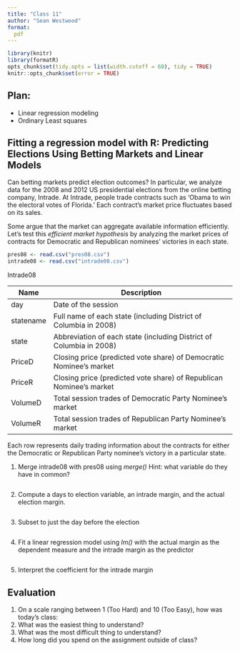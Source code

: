 ```yaml
---
title: "Class 11"
author: "Sean Westwood"
format:
  pdf
---
```

```r
library(knitr)
library(formatR)
opts_chunk$set(tidy.opts = list(width.cutoff = 60), tidy = TRUE)
knitr::opts_chunk$set(error = TRUE)
```

## Plan:
* Linear regression modeling
* Ordinary Least squares

## Fitting a regression model with R: Predicting Elections Using Betting Markets and Linear Models

Can betting markets predict election outcomes? In particular, we analyze data for the 2008 and 2012 US presidential elections from the online betting company, Intrade.  At Intrade, people trade contracts such as 'Obama to win the electoral votes of Florida.'  Each contract's market price fluctuates based on its sales.  

Some argue that the market can aggregate available information efficiently.  Let's test this *efficient market hypothesis* by analyzing the market prices of contracts for Democratic and Republican nominees' victories in each state.

```r
pres08 <- read.csv("pres08.csv")
intrade08 <- read.csv("intrade08.csv")
```

Intrade08

| Name      | Description                                                         |
|-----------|---------------------------------------------------------------------|
| day       | Date of the session                                                 |
| statename | Full name of each state (including District of Columbia in 2008)    |
| state     | Abbreviation of each state (including District of Columbia in 2008) |
| PriceD    | Closing price (predicted vote share) of Democratic Nominee's market |
| PriceR    | Closing price (predicted vote share) of Republican Nominee's market |
| VolumeD   | Total session trades of Democratic Party Nominee's market           |
| VolumeR   | Total session trades of Republican Party Nominee's market           |

Each row represents daily trading information about the contracts for either the Democratic or Republican Party nominee's victory in a particular state. 

1. Merge intrade08 with pres08 using *merge()* Hint: what variable do they have in common?

```r

```

2. Compute a days to election variable, an intrade margin, and the actual election margin.

```r

```

3. Subset to just the day before the election

```r

```

4. Fit a linear regression model using *lm()* with the actual margin as the dependent measure and the intrade margin as the predictor

```r

```

5. Interpret the coefficient for the intrade margin


## Evaluation

1. On a scale ranging between 1 (Too Hard) and 10 (Too Easy), how was today's class: 
2. What was the easiest thing to understand?
3. What was the most difficult thing to understand?
4. How long did you spend on the assignment outside of class?
